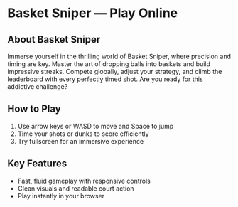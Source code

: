 # Basket Sniper — Play Online

## About Basket Sniper

Immerse yourself in the thrilling world of Basket Sniper, where precision and timing are key. Master the art of dropping balls into baskets and build impressive streaks. Compete globally, adjust your strategy, and climb the leaderboard with every perfectly timed shot. Are you ready for this addictive challenge?

## How to Play

1. Use arrow keys or WASD to move and Space to jump
2. Time your shots or dunks to score efficiently
3. Try fullscreen for an immersive experience

## Key Features

- Fast, fluid gameplay with responsive controls
- Clean visuals and readable court action
- Play instantly in your browser
